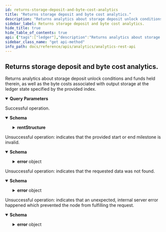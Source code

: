 ```yaml
---
id: returns-storage-deposit-and-byte-cost-analytics
title: "Returns storage deposit and byte cost analytics."
description: "Returns analytics about storage deposit unlock conditions and funds held therein, as well as the byte costs associated with output storage at the ledger state  specified by the provided index."
sidebar_label: Returns storage deposit and byte cost analytics.
hide_title: true
hide_table_of_contents: true
api: {"tags":["ledger"],"description":"Returns analytics about storage deposit unlock conditions and funds held therein, as well as the byte costs associated with output storage at the ledger state  specified by the provided index.","parameters":[{"in":"query","name":"ledgerIndex","schema":{"type":"integer"},"example":200000,"required":false,"description":"The milestone index to be used to determine the ledger state. Defaults to the  application's current ledger index."}],"responses":{"200":{"description":"Successful operation.","content":{"application/json":{"schema":{"description":"Compiled storage deposit and byte cost statistics.","properties":{"outputCount":{"type":"string","description":"The total count of outputs."},"storageDepositReturnCount":{"type":"string","description":"The total count of outputs with storage deposit return unlock conditions."},"storageDepositReturnTotalValue":{"type":"string","description":"The total value of funds locked with storage deposit return unlock conditions."},"totalKeyBytes":{"type":"string","description":"The number of bytes used to store key fields."},"totalDataBytes":{"type":"string","description":"The number of bytes used to store data fields."},"totalByteCost":{"type":"string","description":"The total calculated byte cost."},"ledgerIndex":{"type":"number","description":"The milestone index to be used to determine the ledger state."},"rentStructure":{"description":"The rent structure according to TIP-19.","properties":{"vByteCost":{"description":"Defines the rent of a single virtual byte denoted in IOTA tokens.","type":"integer"},"vByteFactorData":{"description":"Defines the factor to be used for data only fields.","type":"integer"},"vByteFactorKey":{"description":"Defines the factor to be used for key/lookup generating fields.","type":"integer"}},"required":["vByteCost","vByteFactorData","vByteFactorKey"]}},"required":["outputCount","storageDepositReturnCount","storageDepositReturnTotalValue","totalKeyBytes","totalDataBytes","totalByteCost","ledgerIndex","rentStructure"]},"examples":{"default":{"value":{"outputCount":"714","storageDepositReturnCount":"43","storageDepositReturnTotalValue":"12114000","totalKeyBytes":"24276","totalDataBytes":"124636","totalByteCost":"635318000","ledgerIndex":1005429,"rentStructure":[{"vByteCost":500,"vByteFactorData":1,"vByteFactorKey":10}]}}}}}},"400":{"description":"Unsuccessful operation: indicates that the provided start or end milestone is invalid.","content":{"application/json":{"schema":{"description":"Indicates that the request was bad.","allOf":[{"description":"The error format.","properties":{"error":{"type":"object","properties":{"code":{"type":"string","description":"The application error code."},"message":{"type":"string","description":"The error reason."}},"required":["code","message"]}},"required":["error"]}],"example":{"error":{"code":400,"message":"invalid data provided"}}}}}},"404":{"description":"Unsuccessful operation: indicates that the requested data was not found.","content":{"application/json":{"schema":{"description":"Indicates that the data was not found.","allOf":[{"description":"The error format.","properties":{"error":{"type":"object","properties":{"code":{"type":"string","description":"The application error code."},"message":{"type":"string","description":"The error reason."}},"required":["code","message"]}},"required":["error"]}],"example":{"error":{"code":404,"message":"could not find data"}}}}}},"500":{"description":"Unsuccessful operation: indicates that an unexpected, internal server error happened which prevented the node from fulfilling the request.","content":{"application/json":{"schema":{"description":"Indicates that the server encountered an unexpected condition, which prevented it from fulfilling the request by the client.","allOf":[{"description":"The error format.","properties":{"error":{"type":"object","properties":{"code":{"type":"string","description":"The application error code."},"message":{"type":"string","description":"The error reason."}},"required":["code","message"]}},"required":["error"]}],"example":{"error":{"code":500,"message":"internal server error"}}}}}}},"method":"get","path":"/api/analytics/v2/ledger/storage-deposit","servers":[{"url":"http://127.0.0.1:8000"}],"info":{"title":"Analytics REST API","description":"This document specifies the analytics REST API for Chronicle software.","contact":{"email":"contact@iota.org"},"license":{"name":"Apache 2.0","url":"http://www.apache.org/licenses/LICENSE-2.0.html"},"version":"1.0.0"},"postman":{"name":"Returns storage deposit and byte cost analytics.","description":{"content":"Returns analytics about storage deposit unlock conditions and funds held therein, as well as the byte costs associated with output storage at the ledger state  specified by the provided index.","type":"text/plain"},"url":{"path":["api","analytics","v2","ledger","storage-deposit"],"host":["{{baseUrl}}"],"query":[{"disabled":false,"description":{"content":"The milestone index to be used to determine the ledger state. Defaults to the  application's current ledger index.","type":"text/plain"},"key":"ledgerIndex","value":""}],"variable":[]},"header":[{"key":"Accept","value":"application/json"}],"method":"GET"}}
sidebar_class_name: "get api-method"
info_path: docs/reference/apis/analytics/analytics-rest-api
---
```



## Returns storage deposit and byte cost analytics.



Returns analytics about storage deposit unlock conditions and funds held therein, as well as the byte costs associated with output storage at the ledger state  specified by the provided index.

<details style={{"marginBottom":"1rem"}} data-collapsed={false} open={true}><summary style={{}}><strong>Query Parameters</strong></summary><div><ul><ParamsItem className={"paramsItem"} param={{"in":"query","name":"ledgerIndex","schema":{"type":"integer"},"example":200000,"required":false,"description":"The milestone index to be used to determine the ledger state. Defaults to the  application's current ledger index."}}></ParamsItem></ul></div></details><div><ApiTabs><TabItem label={"200"} value={"200"}><div>

Successful operation.

</div><div><MimeTabs groupId={"mime-type"}><TabItem label={"application/json"} value={"application/json"}><SchemaTabs groupId={"schema-tabs"}><TabItem label={"Schema"} value={"Schema"}><details style={{}} data-collapsed={false} open={true}><summary style={{"textAlign":"left"}}><strong>Schema</strong></summary><div style={{"textAlign":"left","marginLeft":"1rem"}}></div><ul style={{"marginLeft":"1rem"}}><SchemaItem collapsible={false} name={"outputCount"} required={false} schemaDescription={"The total count of outputs."} schemaName={"string"} qualifierMessage={undefined} defaultValue={undefined}></SchemaItem><SchemaItem collapsible={false} name={"storageDepositReturnCount"} required={false} schemaDescription={"The total count of outputs with storage deposit return unlock conditions."} schemaName={"string"} qualifierMessage={undefined} defaultValue={undefined}></SchemaItem><SchemaItem collapsible={false} name={"storageDepositReturnTotalValue"} required={false} schemaDescription={"The total value of funds locked with storage deposit return unlock conditions."} schemaName={"string"} qualifierMessage={undefined} defaultValue={undefined}></SchemaItem><SchemaItem collapsible={false} name={"totalKeyBytes"} required={false} schemaDescription={"The number of bytes used to store key fields."} schemaName={"string"} qualifierMessage={undefined} defaultValue={undefined}></SchemaItem><SchemaItem collapsible={false} name={"totalDataBytes"} required={false} schemaDescription={"The number of bytes used to store data fields."} schemaName={"string"} qualifierMessage={undefined} defaultValue={undefined}></SchemaItem><SchemaItem collapsible={false} name={"totalByteCost"} required={false} schemaDescription={"The total calculated byte cost."} schemaName={"string"} qualifierMessage={undefined} defaultValue={undefined}></SchemaItem><SchemaItem collapsible={false} name={"ledgerIndex"} required={false} schemaDescription={"The milestone index to be used to determine the ledger state."} schemaName={"number"} qualifierMessage={undefined} defaultValue={undefined}></SchemaItem><SchemaItem collapsible={true} className={"schemaItem"}><details style={{}}><summary style={{}}><strong>rentStructure</strong><span style={{"opacity":"0.6"}}> </span></summary><div style={{"marginLeft":"1rem"}}><div style={{"marginTop":".5rem","marginBottom":".5rem"}}>

The rent structure according to TIP-19.

</div><SchemaItem collapsible={false} name={"vByteCost"} required={false} schemaDescription={"Defines the rent of a single virtual byte denoted in IOTA tokens."} schemaName={"integer"} qualifierMessage={undefined} defaultValue={undefined}></SchemaItem><SchemaItem collapsible={false} name={"vByteFactorData"} required={false} schemaDescription={"Defines the factor to be used for data only fields."} schemaName={"integer"} qualifierMessage={undefined} defaultValue={undefined}></SchemaItem><SchemaItem collapsible={false} name={"vByteFactorKey"} required={false} schemaDescription={"Defines the factor to be used for key/lookup generating fields."} schemaName={"integer"} qualifierMessage={undefined} defaultValue={undefined}></SchemaItem></div></details></SchemaItem></ul></details></TabItem><TabItem label={"Example (from schema)"} value={"Example (from schema)"}><ResponseSamples responseExample={"{\n  \"outputCount\": \"string\",\n  \"storageDepositReturnCount\": \"string\",\n  \"storageDepositReturnTotalValue\": \"string\",\n  \"totalKeyBytes\": \"string\",\n  \"totalDataBytes\": \"string\",\n  \"totalByteCost\": \"string\",\n  \"ledgerIndex\": 0,\n  \"rentStructure\": {\n    \"vByteCost\": 0,\n    \"vByteFactorData\": 0,\n    \"vByteFactorKey\": 0\n  }\n}"} language={"json"}></ResponseSamples></TabItem><TabItem label={"Default"} value={"Default"}><ResponseSamples responseExample={"{\n  \"outputCount\": \"714\",\n  \"storageDepositReturnCount\": \"43\",\n  \"storageDepositReturnTotalValue\": \"12114000\",\n  \"totalKeyBytes\": \"24276\",\n  \"totalDataBytes\": \"124636\",\n  \"totalByteCost\": \"635318000\",\n  \"ledgerIndex\": 1005429,\n  \"rentStructure\": [\n    {\n      \"vByteCost\": 500,\n      \"vByteFactorData\": 1,\n      \"vByteFactorKey\": 10\n    }\n  ]\n}"} language={"json"}></ResponseSamples></TabItem></SchemaTabs></TabItem></MimeTabs></div></TabItem><TabItem label={"400"} value={"400"}><div>

Unsuccessful operation: indicates that the provided start or end milestone is invalid.

</div><div><MimeTabs groupId={"mime-type"}><TabItem label={"application/json"} value={"application/json"}><SchemaTabs groupId={"schema-tabs"}><TabItem label={"Schema"} value={"Schema"}><details style={{}} data-collapsed={false} open={true}><summary style={{"textAlign":"left"}}><strong>Schema</strong></summary><div style={{"textAlign":"left","marginLeft":"1rem"}}></div><ul style={{"marginLeft":"1rem"}}><SchemaItem collapsible={true} className={"schemaItem"}><details style={{}}><summary style={{}}><strong>error</strong><span style={{"opacity":"0.6"}}> object</span></summary><div style={{"marginLeft":"1rem"}}><SchemaItem collapsible={false} name={"code"} required={false} schemaDescription={"The application error code."} schemaName={"string"} qualifierMessage={undefined} defaultValue={undefined}></SchemaItem><SchemaItem collapsible={false} name={"message"} required={false} schemaDescription={"The error reason."} schemaName={"string"} qualifierMessage={undefined} defaultValue={undefined}></SchemaItem></div></details></SchemaItem></ul></details></TabItem><TabItem label={"Example (from schema)"} value={"Example (from schema)"}><ResponseSamples responseExample={"{\n  \"error\": {\n    \"code\": \"string\",\n    \"message\": \"string\"\n  }\n}"} language={"json"}></ResponseSamples></TabItem></SchemaTabs></TabItem></MimeTabs></div></TabItem><TabItem label={"404"} value={"404"}><div>

Unsuccessful operation: indicates that the requested data was not found.

</div><div><MimeTabs groupId={"mime-type"}><TabItem label={"application/json"} value={"application/json"}><SchemaTabs groupId={"schema-tabs"}><TabItem label={"Schema"} value={"Schema"}><details style={{}} data-collapsed={false} open={true}><summary style={{"textAlign":"left"}}><strong>Schema</strong></summary><div style={{"textAlign":"left","marginLeft":"1rem"}}></div><ul style={{"marginLeft":"1rem"}}><SchemaItem collapsible={true} className={"schemaItem"}><details style={{}}><summary style={{}}><strong>error</strong><span style={{"opacity":"0.6"}}> object</span></summary><div style={{"marginLeft":"1rem"}}><SchemaItem collapsible={false} name={"code"} required={false} schemaDescription={"The application error code."} schemaName={"string"} qualifierMessage={undefined} defaultValue={undefined}></SchemaItem><SchemaItem collapsible={false} name={"message"} required={false} schemaDescription={"The error reason."} schemaName={"string"} qualifierMessage={undefined} defaultValue={undefined}></SchemaItem></div></details></SchemaItem></ul></details></TabItem><TabItem label={"Example (from schema)"} value={"Example (from schema)"}><ResponseSamples responseExample={"{\n  \"error\": {\n    \"code\": \"string\",\n    \"message\": \"string\"\n  }\n}"} language={"json"}></ResponseSamples></TabItem></SchemaTabs></TabItem></MimeTabs></div></TabItem><TabItem label={"500"} value={"500"}><div>

Unsuccessful operation: indicates that an unexpected, internal server error happened which prevented the node from fulfilling the request.

</div><div><MimeTabs groupId={"mime-type"}><TabItem label={"application/json"} value={"application/json"}><SchemaTabs groupId={"schema-tabs"}><TabItem label={"Schema"} value={"Schema"}><details style={{}} data-collapsed={false} open={true}><summary style={{"textAlign":"left"}}><strong>Schema</strong></summary><div style={{"textAlign":"left","marginLeft":"1rem"}}></div><ul style={{"marginLeft":"1rem"}}><SchemaItem collapsible={true} className={"schemaItem"}><details style={{}}><summary style={{}}><strong>error</strong><span style={{"opacity":"0.6"}}> object</span></summary><div style={{"marginLeft":"1rem"}}><SchemaItem collapsible={false} name={"code"} required={false} schemaDescription={"The application error code."} schemaName={"string"} qualifierMessage={undefined} defaultValue={undefined}></SchemaItem><SchemaItem collapsible={false} name={"message"} required={false} schemaDescription={"The error reason."} schemaName={"string"} qualifierMessage={undefined} defaultValue={undefined}></SchemaItem></div></details></SchemaItem></ul></details></TabItem><TabItem label={"Example (from schema)"} value={"Example (from schema)"}><ResponseSamples responseExample={"{\n  \"error\": {\n    \"code\": \"string\",\n    \"message\": \"string\"\n  }\n}"} language={"json"}></ResponseSamples></TabItem></SchemaTabs></TabItem></MimeTabs></div></TabItem></ApiTabs></div>
      
